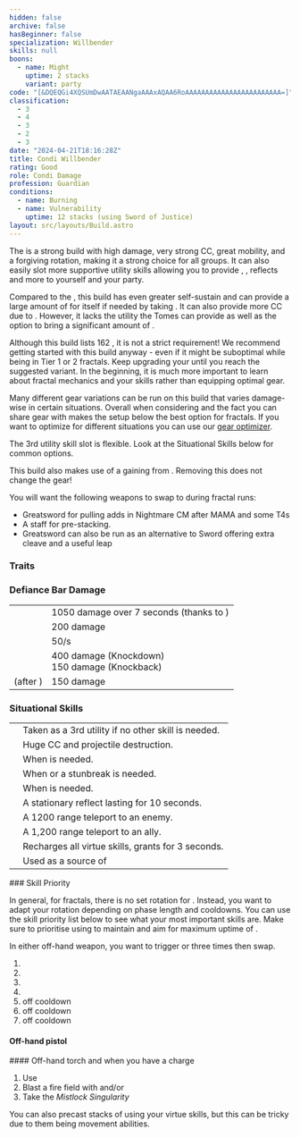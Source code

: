 ```yaml
---
hidden: false
archive: false
hasBeginner: false
specialization: Willbender
skills: null
boons:
  - name: Might
    uptime: 2 stacks
    variant: party
code: "[&DQEQGi4XQSUmDwAATAEAANgaAAAxAQAA6RoAAAAAAAAAAAAAAAAAAAAAAAA=]"
classification:
  - 3
  - 4
  - 3
  - 2
  - 3
date: "2024-04-21T18:16:28Z"
title: Condi Willbender
rating: Good
role: Condi Damage
profession: Guardian
conditions:
  - name: Burning
  - name: Vulnerability
    uptime: 12 stacks (using Sword of Justice)
layout: src/layouts/Build.astro
---
```

 
The <Specialization name="Willbender" text="Condi Willbender"/> is a strong build with high damage, very strong CC, great mobility, and a forgiving rotation, making it a strong choice for all groups. It can also easily slot more supportive utility skills allowing you to provide <Boon name="Stability"/>, <Boon name="Aegis"/>, reflects and more to yourself and your party.
 
Compared to the <Specialization name="Firebrand" text="Condi Firebrand"/>, this build has even greater self-sustain and can provide a large amount of <Boon name="Might" /> for itself if needed by taking <Trait name="holyreckoning" />. It can also provide more CC due to <Skill name="heavenspalm" />. However, it lacks the utility the Tomes can provide as well as the option to bring a significant amount of <Boon name="Quickness" />.

<Information>

Although this build lists 162 <Attribute name="Agony Resistance"/>, it is not a strict requirement! We recommend getting started with this build anyway - even if it might be suboptimal while being in Tier 1 or 2 fractals. Keep upgrading your <Attribute name="Agony Resistance"/> until you reach the suggested variant. In the beginning, it is much more important to learn about fractal mechanics and your skills rather than equipping optimal gear.

</Information>

<Divider text="Equipment"/>

<CharacterWithAr> 
<Character title="Condi Willbender" gear='{"attributes":{"profession":"Guardian","specialization":"Willbender","data":{"Health":17870,"Armor":2496,"Power":2159,"Precision":1842,"Toughness":1000,"Vitality":1297,"Ferocity":150,"Condition Damage":2133,"Expertise":451,"Concentration":0,"Healing Power":0,"Agony Resistance":150,"Condition Duration":0.3006,"Boon Duration":0,"Critical Chance":0.4509,"Critical Damage":1.6,"Power Coefficient":2769.6,"Power2 Coefficient":0,"Burning Coefficient":13.13,"Bleeding Coefficient":1.13,"Poison Coefficient":0,"Torment Coefficient":1.21,"Confusion Coefficient":0,"Flat DPS":0,"Burning Duration":0.7,"Resolution Duration":0.25,"Maximum Health":0.1,"Siphon Base Coefficient":139.75,"Effective Power":8713.7788859,"NonCrit Effective Power":5885.416074999999,"Power DPS":9292.907971655233,"Power2 DPS":0,"Siphon DPS":139.75,"Bleeding Damage":351.77,"Bleeding Stacks":1.4697533333333332,"Bleeding DPS":517.0151300666666,"Burning Damage":1147.482875,"Burning Stacks":26.259999999999998,"Burning DPS":30132.900297499997,"Confusion Damage":414.50425,"Confusion Stacks":0,"Confusion DPS":0,"Poison Damage":372.61375,"Poison Stacks":0,"Poison DPS":0,"Torment Damage":525.48,"Torment Stacks":1.5738066666666666,"Torment DPS":827.0039272,"Damage":40909.577326421895,"Effective Health":88763223.88059703,"Survivability":45126.194143669054,"Effective Healing":390,"Healing":390}},"armor":{"weight":"Heavy","helmAffix":"Viper","helmRuneId":24765,"helmRune":"Balthazar","helmRuneCount":6,"helmInfusionId":49431,"shouldersAffix":"Viper","shouldersRuneId":24765,"shouldersRune":"Balthazar","shouldersRuneCount":6,"shouldersInfusionId":49431,"coatAffix":"Viper","coatRuneId":24765,"coatRune":"Balthazar","coatRuneCount":6,"coatInfusionId":49431,"glovesAffix":"Viper","glovesRuneId":24765,"glovesRune":"Balthazar","glovesRuneCount":6,"glovesInfusionId":49432,"leggingsAffix":"Viper","leggingsRuneId":24765,"leggingsRune":"Balthazar","leggingsRuneCount":6,"leggingsInfusionId":49432,"bootsAffix":"Viper","bootsRuneId":24765,"bootsRune":"Balthazar","bootsRuneCount":6,"bootsInfusionId":49432},"weapon":{"weapon1MainId":30693,"weapon1MainType":"Pistol","weapon1MainSigil1Id":44944,"weapon1MainAffix":"Viper","weapon1MainInfusion1Id":49432,"weapon1OffId":30700,"weapon1OffType":"Torch","weapon1OffSigilId":24554,"weapon1OffAffix":"Viper","weapon1OffInfusionId":49432,"weapon2OffId":30693,"weapon2OffType":"Pistol","weapon2OffSigilId":24554,"weapon2OffAffix":"Viper","weapon2OffInfusionId":49432},"backAndTrinket":{"backItemAffix":"Sinister","backItemInfusion1Id":49432,"amuletAffix":"Sinister","ring1Affix":"Sinister","ring1Infusion1Id":49432,"ring1Infusion2Id":49432,"ring1Infusion3Id":49432,"ring2Affix":"Viper","ring2Infusion1Id":49432,"ring2Infusion2Id":49432,"ring2Infusion3Id":49432,"accessory1Affix":"Sinister","accessory1InfusionId":49432,"accessory2Affix":"Sinister","accessory2InfusionId":49432},"consumables":{"foodId":91878,"utilityId":48917,"relicId":100153},"skills":{"healId":62622,"utility1Id":62565,"utility2Id":9187,"eliteId":62561},"assumedBuffs":{"value":[{"id":"might","type":"Boon"},{"id":"fury","type":"Boon"},{"id":"protection","type":"Boon"},{"id":"vulnerability","type":"Condition"},{"id":"jade-bot","gw2id":96613,"type":"Item"},{"id":"omnipotion","gw2id":79722,"type":"Item"}]},"traits":{"selection":[[566,567,1686],[617,603,622],[2191,2197,2201]],"lines":[16,46,65]}}'>

Many different gear variations can be run on this build that varies damage-wise in certain situations. Overall when considering <Effect name="Exposed"/> and the fact you can share gear with <Specialization name="Firebrand" text ="Condi Firebrand"/> makes the setup below the best option for fractals. If you want to optimize for different situations you can use our [gear optimizer](https://optimizer.discretize.eu/).

The 3rd utility skill slot is flexible. Look at the Situational Skills below for common options.

This build also makes use of a <Item id="96613"/> gaining <Attribute name="Condition Damage"/> from <Trait name="Power of the Virtuous"/>. Removing this does not change the gear!

You will want the following weapons to swap to during fractal runs:

- Greatsword for pulling adds in Nightmare CM after MAMA and some T4s
- A staff for <Boon name="Might"/> pre-stacking.
- Greatsword can also be run as an alternative to Sword offering extra cleave and a useful leap

</Character> 
</CharacterWithAr>

<Divider text="Build"/>

<Grid>
<GridItem sm="7">

### Traits

<Traits traits1="Radiance" traits1Selected="Right-Hand Strength,Radiant Fire,Amplified Wrath" traits2="Virtues" traits2Selected="masterofconsecrations,inspiringvirtue,permeatingwrath" traits3="Willbender" traits3Selected="Searing Pact,Restorative Virtues,Tyrants Momentum"/>

### Defiance Bar Damage

|                                               |                                                                                |
| --------------------------------------------- | ------------------------------------------------------------------------------ |
| <Skill name="Sanctuary"/>                     | 1050 damage over 7 seconds (thanks to <Trait name="Master of Consecrations"/>) |
| <Skill name="Hammer of Wisdom"/>              | 200 damage                                                                     |
| <Skill name="Chains of light"/>               | <Condition name="Immobile"/> 50/s                                              |
| <Skill name="Heavens Palm"/>                  | 400 damage (Knockdown) <br/> 150 damage (Knockback)                            |
| <Skill id="9226"/> (after <Skill id="9147"/>) | 150 damage                                                                     |

</GridItem>

<GridItem sm="5">

### Situational Skills

|                                                         |                                                                                     |
| ------------------------------------------------------- | ----------------------------------------------------------------------------------- |
| <Skill name="Signet of Wrath" size="big" disableText/>  | Taken as a 3rd utility if no other skill is needed.                                 |
| <Skill name="Sanctuary" size="big" disableText/>        | Huge CC and projectile destruction.                                                 |
| <Skill name="Hallowed Ground" size="big" disableText/>  | When <Boon name="Stability"/> is needed.                                            |
| <Skill id="9153" size="big" disableText/>               | When <Boon name="Stability"/> or a stunbreak is needed.                             |
| <Skill name="Advance" size="big" disableText/>          | When <Boon name="Aegis"/> is needed.                                                |
| <Skill id="9251" size="big" disableText/>               | A stationary reflect lasting for 10 seconds.                                        |
| <Skill id="9247" size="big" disableText/>               | A 1200 range teleport to an enemy.                                                  |
| <Skill id="9246" size="big" disableText/>               | A 1,200 range teleport to an ally.                                                  |
| <Skill name="renewed focus" size="big" disableText/>    | Recharges all virtue skills, grants <Effect name="Invulnerability"/> for 3 seconds. |
| <Skill name="Sword of Justice" size="big" disableText/> | Used as a source of <Condition name="Vulnerability"/>                               |


</GridItem>
</Grid>

<Divider text="Rotation / Skill usage"/>

<Grid>
<GridItem sm="7">
### Skill Priority

In general, for fractals, there is no set rotation for <Specialization name="Willbender" text="Condi Willbender"/>. Instead, you want to adapt your rotation depending on phase length and cooldowns. You can use the skill priority list below to see what your most important skills are. Make sure to prioritise using <Skill name="Rushing Justice"/> to maintain <Skill id="62618"/> and aim for maximum uptime of <Trait name="lethal tempo"/>.

In either off-hand weapon, you want to trigger <Skill name="Hail of Justice"/> or <Skill name="Zealot's Fire"/> three times then swap.

1. <Skill name="Rushing Justice"/>
2. <Skill name="Purging Flames"/>
3. <Skill name="Symbol of Ignition"/>
4. <Skill name="Peacekeeper"/>
5. <Skill name="Whirling Light"/> off cooldown
6. <Skill name="Flowing Resolve"/> off cooldown
7. <Skill name="Crashing Courage"/> off cooldown

#### Off-hand pistol
<Skill name="Hail of Justice"/>
#### Off-hand torch
<Skill name="Zealot's Flame"/> and <Skill name="Zealot's Fire"/> when you have a charge

</GridItem>

<GridItem sm="5">

<Card title="Precasting">

1.  Use <Skill name="hallowedground"/>
2.  Blast a fire field with <Skill name="holystrike"/> and/or <Skill name="Hammer of Wisdom"/>
3.  Take the _Mistlock Singularity_

You can also precast stacks of <Trait name="lethal tempo"/> using your virtue skills, but this can be tricky due to them being movement abilities.
</Card>
</GridItem>
</Grid>
